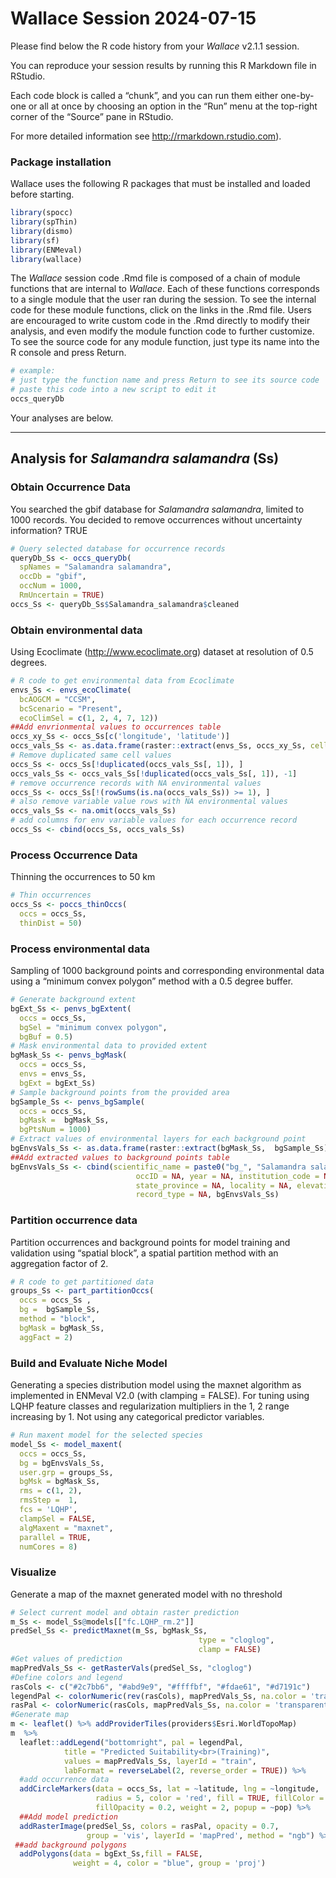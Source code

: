 Wallace Session 2024-07-15
================

Please find below the R code history from your *Wallace* v2.1.1 session.

You can reproduce your session results by running this R Markdown file
in RStudio.

Each code block is called a “chunk”, and you can run them either
one-by-one or all at once by choosing an option in the “Run” menu at the
top-right corner of the “Source” pane in RStudio.

For more detailed information see <http://rmarkdown.rstudio.com>).

### Package installation

Wallace uses the following R packages that must be installed and loaded
before starting.

```r
library(spocc)
library(spThin)
library(dismo)
library(sf)
library(ENMeval)
library(wallace)
```

The *Wallace* session code .Rmd file is composed of a chain of module
functions that are internal to *Wallace*. Each of these functions
corresponds to a single module that the user ran during the session. To
see the internal code for these module functions, click on the links in
the .Rmd file. Users are encouraged to write custom code in the .Rmd
directly to modify their analysis, and even modify the module function
code to further customize. To see the source code for any module
function, just type its name into the R console and press Return.

```r
# example:
# just type the function name and press Return to see its source code
# paste this code into a new script to edit it
occs_queryDb
```

Your analyses are below.

------------------------------------------------------------------------

## Analysis for *Salamandra salamandra* (Ss)

### Obtain Occurrence Data

You searched the gbif database for *Salamandra salamandra*, limited to
1000 records. You decided to remove occurrences without uncertainty
information? TRUE

```r
# Query selected database for occurrence records
queryDb_Ss <- occs_queryDb(
  spNames = "Salamandra salamandra", 
  occDb = "gbif", 
  occNum = 1000,
  RmUncertain = TRUE)
occs_Ss <- queryDb_Ss$Salamandra_salamandra$cleaned
```

### Obtain environmental data

Using Ecoclimate (<http://www.ecoclimate.org>) dataset at resolution of
0.5 degrees.

```r
# R code to get environmental data from Ecoclimate
envs_Ss <- envs_ecoClimate(
  bcAOGCM = "CCSM",
  bcScenario = "Present",
  ecoClimSel = c(1, 2, 4, 7, 12)) 
##Add envrionmental values to occurrences table
occs_xy_Ss <- occs_Ss[c('longitude', 'latitude')]
occs_vals_Ss <- as.data.frame(raster::extract(envs_Ss, occs_xy_Ss, cellnumbers = TRUE))
# Remove duplicated same cell values
occs_Ss <- occs_Ss[!duplicated(occs_vals_Ss[, 1]), ]
occs_vals_Ss <- occs_vals_Ss[!duplicated(occs_vals_Ss[, 1]), -1]
# remove occurrence records with NA environmental values
occs_Ss <- occs_Ss[!(rowSums(is.na(occs_vals_Ss)) >= 1), ]
# also remove variable value rows with NA environmental values
occs_vals_Ss <- na.omit(occs_vals_Ss)
# add columns for env variable values for each occurrence record
occs_Ss <- cbind(occs_Ss, occs_vals_Ss)
```

### Process Occurrence Data

Thinning the occurrences to 50 km

```r
# Thin occurrences 
occs_Ss <- poccs_thinOccs(
  occs = occs_Ss, 
  thinDist = 50)
```

### Process environmental data

Sampling of 1000 background points and corresponding environmental data
using a “minimum convex polygon” method with a 0.5 degree buffer.

```r
# Generate background extent 
bgExt_Ss <- penvs_bgExtent(
  occs = occs_Ss,
  bgSel = "minimum convex polygon",
  bgBuf = 0.5)
# Mask environmental data to provided extent
bgMask_Ss <- penvs_bgMask(
  occs = occs_Ss,
  envs = envs_Ss,
  bgExt = bgExt_Ss)
# Sample background points from the provided area
bgSample_Ss <- penvs_bgSample(
  occs = occs_Ss,
  bgMask =  bgMask_Ss,
  bgPtsNum = 1000)
# Extract values of environmental layers for each background point
bgEnvsVals_Ss <- as.data.frame(raster::extract(bgMask_Ss,  bgSample_Ss))
##Add extracted values to background points table
bgEnvsVals_Ss <- cbind(scientific_name = paste0("bg_", "Salamandra salamandra"), bgSample_Ss,
                            occID = NA, year = NA, institution_code = NA, country = NA,
                            state_province = NA, locality = NA, elevation = NA,
                            record_type = NA, bgEnvsVals_Ss)
```

### Partition occurrence data

Partition occurrences and background points for model training and
validation using “spatial block”, a spatial partition method with an
aggregation factor of 2.

```r
# R code to get partitioned data
groups_Ss <- part_partitionOccs(
  occs = occs_Ss ,
  bg =  bgSample_Ss, 
  method = "block",
  bgMask = bgMask_Ss,
  aggFact = 2) 
```

### Build and Evaluate Niche Model

Generating a species distribution model using the maxnet algorithm as
implemented in ENMeval V2.0 (with clamping = FALSE). For tuning using
LQHP feature classes and regularization multipliers in the 1, 2 range
increasing by 1. Not using any categorical predictor variables.

```r
# Run maxent model for the selected species
model_Ss <- model_maxent(
  occs = occs_Ss,
  bg = bgEnvsVals_Ss,
  user.grp = groups_Ss, 
  bgMsk = bgMask_Ss,
  rms = c(1, 2), 
  rmsStep =  1,
  fcs = 'LQHP',
  clampSel = FALSE,
  algMaxent = "maxnet",
  parallel = TRUE,
  numCores = 8)
```

### Visualize

Generate a map of the maxnet generated model with no threshold

```r
# Select current model and obtain raster prediction
m_Ss <- model_Ss@models[["fc.LQHP_rm.2"]]
predSel_Ss <- predictMaxnet(m_Ss, bgMask_Ss,
                                          type = "cloglog", 
                                          clamp = FALSE)
#Get values of prediction
mapPredVals_Ss <- getRasterVals(predSel_Ss, "cloglog")
#Define colors and legend  
rasCols <- c("#2c7bb6", "#abd9e9", "#ffffbf", "#fdae61", "#d7191c")
legendPal <- colorNumeric(rev(rasCols), mapPredVals_Ss, na.color = 'transparent')
rasPal <- colorNumeric(rasCols, mapPredVals_Ss, na.color = 'transparent')
#Generate map
m <- leaflet() %>% addProviderTiles(providers$Esri.WorldTopoMap) 
m  %>%
  leaflet::addLegend("bottomright", pal = legendPal,
            title = "Predicted Suitability<br>(Training)",
            values = mapPredVals_Ss, layerId = "train",
            labFormat = reverseLabel(2, reverse_order = TRUE)) %>% 
  #add occurrence data
  addCircleMarkers(data = occs_Ss, lat = ~latitude, lng = ~longitude,
                   radius = 5, color = 'red', fill = TRUE, fillColor = "red",
                   fillOpacity = 0.2, weight = 2, popup = ~pop) %>% 
  ##Add model prediction
  addRasterImage(predSel_Ss, colors = rasPal, opacity = 0.7,
                 group = 'vis', layerId = 'mapPred', method = "ngb") %>%
 ##add background polygons
  addPolygons(data = bgExt_Ss,fill = FALSE,
              weight = 4, color = "blue", group = 'proj')
```
